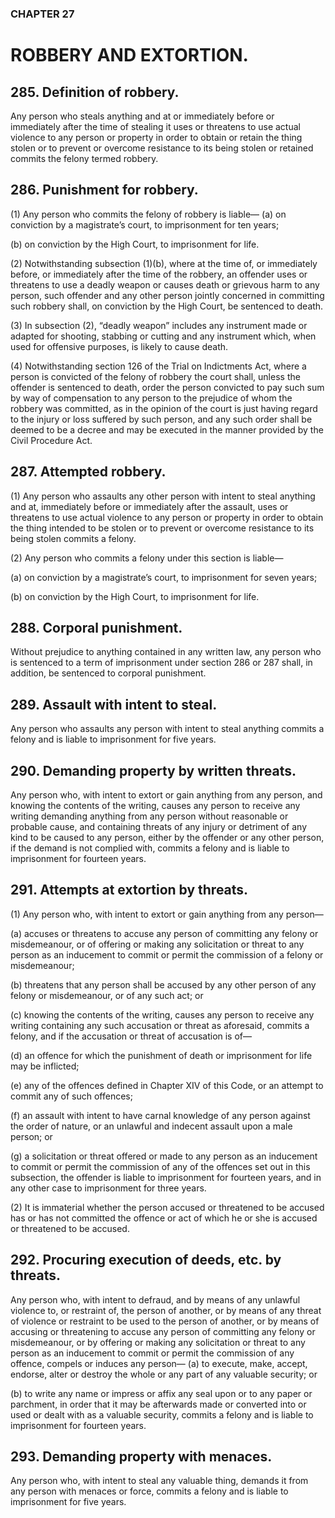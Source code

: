 ### CHAPTER 27

# ROBBERY AND EXTORTION.

## 285. Definition of robbery.
Any person who steals anything and at or immediately before or immediately
after the time of stealing it uses or threatens to use actual violence to any
person or property in order to obtain or retain the thing stolen or to prevent
or overcome resistance to its being stolen or retained commits the felony
termed robbery.

## 286. Punishment for robbery.
(1) Any person who commits the felony of robbery is liable—
(a) on conviction by a magistrate’s court, to imprisonment for ten
years;

(b) on conviction by the High Court, to imprisonment for life.

(2) Notwithstanding subsection (1)(b), where at the time of, or
immediately before, or immediately after the time of the robbery, an offender
uses or threatens to use a deadly weapon or causes death or grievous harm to
any person, such offender and any other person jointly concerned in
committing such robbery shall, on conviction by the High Court, be
sentenced to death.

(3) In subsection (2), “deadly weapon” includes any instrument made
or adapted for shooting, stabbing or cutting and any instrument which, when
used for offensive purposes, is likely to cause death.

(4) Notwithstanding section 126 of the Trial on Indictments Act,
where a person is convicted of the felony of robbery the court shall, unless
the offender is sentenced to death, order the person convicted to pay such
sum by way of compensation to any person to the prejudice of whom the
robbery was committed, as in the opinion of the court is just having regard
to the injury or loss suffered by such person, and any such order shall be
deemed to be a decree and may be executed in the manner provided by the
Civil Procedure Act.

## 287. Attempted robbery.
(1) Any person who assaults any other person with intent to steal
anything and at, immediately before or immediately after the assault, uses or
threatens to use actual violence to any person or property in order to obtain
the thing intended to be stolen or to prevent or overcome resistance to its
being stolen commits a felony.

(2) Any person who commits a felony under this section is liable—

(a) on conviction by a magistrate’s court, to imprisonment for seven
years;

(b) on conviction by the High Court, to imprisonment for life.

## 288. Corporal punishment.
Without prejudice to anything contained in any written law, any person who
is sentenced to a term of imprisonment under section 286 or 287 shall, in
addition, be sentenced to corporal punishment.

## 289. Assault with intent to steal.
Any person who assaults any person with intent to steal anything commits a
felony and is liable to imprisonment for five years.

## 290. Demanding property by written threats.
Any person who, with intent to extort or gain anything from any person, and
knowing the contents of the writing, causes any person to receive any writing
demanding anything from any person without reasonable or probable cause,
and containing threats of any injury or detriment of any kind to be caused to
any person, either by the offender or any other person, if the demand is not
complied with, commits a felony and is liable to imprisonment for fourteen
years.

## 291. Attempts at extortion by threats.
(1) Any person who, with intent to extort or gain anything from any
person—

(a) accuses or threatens to accuse any person of committing any
felony or misdemeanour, or of offering or making any solicitation
or threat to any person as an inducement to commit or permit the
commission of a felony or misdemeanour; 

(b) threatens that any person shall be accused by any other person of
any felony or misdemeanour, or of any such act; or

(c) knowing the contents of the writing, causes any person to receive
any writing containing any such accusation or threat as aforesaid,
commits a felony, and if the accusation or threat of accusation is of—

(d) an offence for which the punishment of death or imprisonment
for life may be inflicted;

(e) any of the offences defined in Chapter XIV of this Code, or an
attempt to commit any of such offences; 

(f) an assault with intent to have carnal knowledge of any person
against the order of nature, or an unlawful and indecent assault
upon a male person; or

(g) a solicitation or threat offered or made to any person as an
inducement to commit or permit the commission of any of the
offences set out in this subsection,
the offender is liable to imprisonment for fourteen years, and in any other
case to imprisonment for three years.

(2) It is immaterial whether the person accused or threatened to be
accused has or has not committed the offence or act of which he or she is
accused or threatened to be accused.

## 292. Procuring execution of deeds, etc. by threats.
Any person who, with intent to defraud, and by means of any unlawful
violence to, or restraint of, the person of another, or by means of any threat
of violence or restraint to be used to the person of another, or by means of
accusing or threatening to accuse any person of committing any felony or
misdemeanour, or by offering or making any solicitation or threat to any
person as an inducement to commit or permit the commission of any offence,
compels or induces any person—
(a) to execute, make, accept, endorse, alter or destroy the whole or
any part of any valuable security; or

(b) to write any name or impress or affix any seal upon or to any
paper or parchment, in order that it may be afterwards made or
converted into or used or dealt with as a valuable security,
commits a felony and is liable to imprisonment for fourteen years.

## 293. Demanding property with menaces.
Any person who, with intent to steal any valuable thing, demands it from any
person with menaces or force, commits a felony and is liable to imprisonment
for five years.
